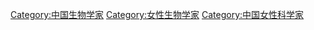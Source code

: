 [[Category:中国生物学家|Category:中国生物学家]]
[[Category:女性生物学家|Category:女性生物学家]]
[[Category:中国女性科学家|Category:中国女性科学家]]